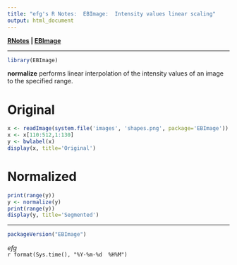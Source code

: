 ```yaml
---
title: "efg's R Notes:  EBImage:  Intensity values linear scaling"
output: html_document
---
```


**[RNotes](../../index.html) | [EBImage](index.html)** 

*****

```r
library(EBImage)
```

**normalize** performs linear interpolation of the intensity values of an image to the specified range.

# Original

```r
x <- readImage(system.file('images', 'shapes.png', package='EBImage'))
x <- x[110:512,1:130]
y <- bwlabel(x)
display(x, title='Original')
```

# Normalized

```r
print(range(y))
y <- normalize(y)
print(range(y))
display(y, title='Segmented')
```

*****

```r
packageVersion("EBImage")
```

*efg*  
`r format(Sys.time(), "%Y-%m-%d  %H%M")`  
